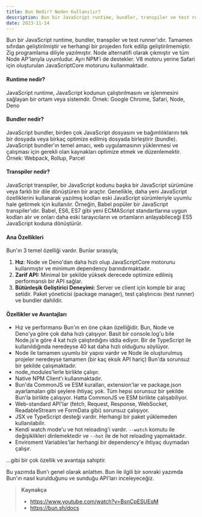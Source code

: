 ```yaml
---
title: Bun Nedir? Neden Kullanılır?
description: Bun bir JavaScript runtime, bundler, transpiler ve test runner'ıdır.
date: 2023-11-14
---
```


Bun bir JavaScript runtime, bundler, transpiler ve test runner'ıdır. Tamamen sıfırdan geliştirilmiştir ve herhangi bir projeden fork edilip geliştirilmemiştir. Zig programlama diliyle yazılmıştır. Node alternatifi olarak çıkmıştır ve tüm Node AP'larıyla uyumludur. Ayrı NPM'i de destekler. V8 motoru yerine Safari için oluşturulan JavaScriptCore motorunu kullanmaktadır.

#### Runtime nedir?
JavaScript runtime, JavaScript kodunun çalıştırılmasını ve işlenmesini sağlayan bir ortam veya sistemdir. Örnek: Google Chrome, Safari, Node, Deno

#### Bundler nedir?
JavaScript bundler, birden çok JavaScript dosyasını ve bağımlılıklarını tek bir dosyada veya birkaç optimize edilmiş dosyada birleştirir (bundle). JavaScript bundler'ın temel amacı, web uygulamasının yüklenmesi ve çalışması için gerekli olan kaynakları optimize etmek ve düzenlemektir. Örnek: Webpack, Rollup, Parcel

#### Transpiler nedir?
JavaScript transpiler, bir JavaScript kodunu başka bir JavaScript sürümüne veya farklı bir dile dönüştüren bir araçtır. Genellikle, daha yeni JavaScript özelliklerini kullanarak yazılmış kodları eski JavaScript sürümleriyle uyumlu hale getirmek için kullanılır. Örneğin, Babel popüler bir JavaScript transpiler'ıdır. Babel, ES6, ES7 gibi yeni ECMAScript standartlarına uygun kodları alır ve onları daha eski tarayıcıların ve ortamların anlayabileceği ES5 JavaScript koduna dönüştürür.

#### Ana Özellikleri
Bun'ın 3 temel özelliği vardır. Bunlar sırasıyla;

1. **Hız**: Node ve Deno'dan daha hızlı olup JavaScriptCore motorunu kullanmıştır ve minimum dependency barındırmaktadır.
2. **Zarif API:** Minimal bir şekilde yüksek derecede optimize edilmiş performanslı bir API sağlar.
3. **Bütünleşik Geliştirici Deneyimi:** Server ve client için komple bir araç setidir. Paket yöneticisi (package manager), test çalıştırıcısı (test runner) ve bundler dahildir.

#### Özellikler ve Avantajları
* Hız ve performansı Bun'ın en öne çıkan özelliğidir. Bun, Node ve Deno'ya göre çok daha hızlı çalışıyor. Basit bir console.log'u bile Node.js'e göre 4 kat hızlı çalıştırdığını iddia ediyor. Bir de TypeScript ile kullanıldığında neredeyse 40 kat daha hızlı olduğunu söylüyor.
* Node ile tamamen uyumlu bir yapısı vardır ve Node ile oluşturulmuş projeler neredeyse tamamen (bir kaç eksik API hariç) Bun'da sorunsuz bir şekilde çalışmaktadır.
* node_modules'lerle birlikte çalışır.
* Native NPM Client'ı kullanmaktadır.
* Bun'da CommonJS ve ESM kuralları, extension'lar ve package.json ayarlamaları gibi şeylere ihtiyaç yok. Tüm hepsi sorunsuz bir şekilde Bun'la birlikte çalışıyor. Hatta CommonJS ve ESM birlikte çalışabiliyor.
* Web-standard API'lar (fetch, Request, Response, WebSocket, ReadableStream ve FormData gibi) sorunsuz çalışıyor.
* JSX ve TypeScript desteği vardır. Herhangi bir paket yüklemeden kullanılabilir.
* Kendi watch mode'u ve hot reloading'i vardır. `--watch` komutu ile değişiklikleri dinlemektedir ve `--hot` ile de hot reloading yapmaktadır.
* Enviroment Variables'lar herhangi bir dependency'e ihtiyaç duymadan çalışır.

...gibi bir çok özellik ve avantaja sahiptir.

Bu yazımda Bun'ı genel olarak anlattım. Bun ile ilgili bir sonraki yazımda Bun'ın nasıl kurulduğunu ve sunduğu API'ları inceleyeceğiz.

> **Kaynakça**
> - https://www.youtube.com/watch?v=BsnCpESUEqM
> - https://bun.sh/docs
